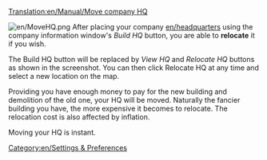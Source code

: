 [[Translation:en/Manual/Move company HQ]]


[[File:en/MoveHQ.png|right]]
After placing your company [[en/headquarters]] using the company information window's ''Build HQ'' button, you are able to '''relocate''' it if you wish. 

The Build HQ button will be replaced by ''View HQ'' and ''Relocate HQ'' buttons as shown in the screenshot.  You can then click Relocate HQ at any time and select a new location on the map.  

Providing you have enough money to pay for the new building and demolition of the old one, your HQ will be moved.  Naturally the fancier building you have, the more expensive it becomes to relocate.  The relocation cost is also affected by inflation.

Moving your HQ is instant.

[[Category:en/Settings & Preferences]]